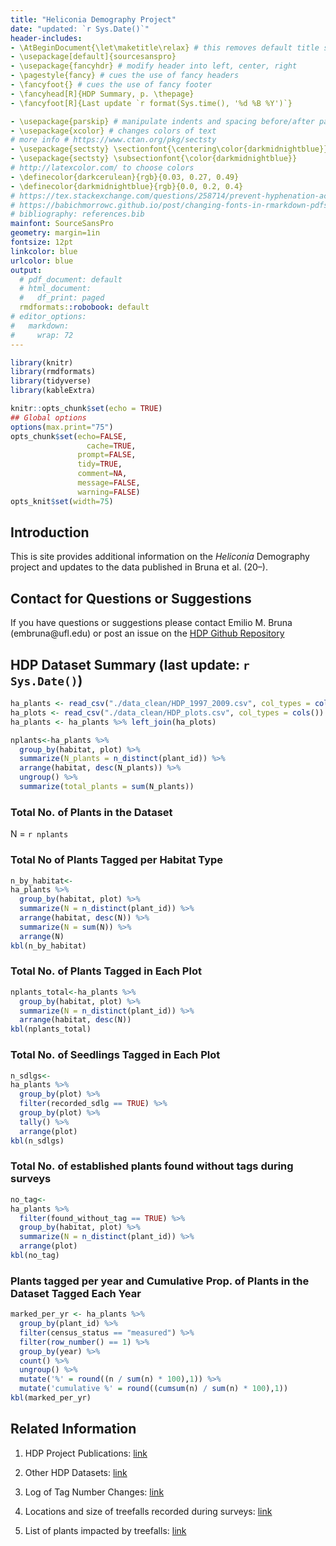 ```yaml
---
title: "Heliconia Demography Project"
date: "updated: `r Sys.Date()`"
header-includes:
- \AtBeginDocument{\let\maketitle\relax} # this removes default title section
- \usepackage[default]{sourcesanspro}
- \usepackage{fancyhdr} # modify header into left, center, right
- \pagestyle{fancy} # cues the use of fancy headers
- \fancyfoot{} # cues the use of fancy footer
- \fancyhead[R]{HDP Summary, p. \thepage} 
- \fancyfoot[R]{Last update `r format(Sys.time(), '%d %B %Y')`}

- \usepackage{parskip} # manipulate indents and spacing before/after paragra phs 
- \usepackage{xcolor} # changes colors of text
# more info # https://www.ctan.org/pkg/sectsty
- \usepackage{sectsty} \sectionfont{\centering\color{darkmidnightblue}}
- \usepackage{sectsty} \subsectionfont{\color{darkmidnightblue}}
# http://latexcolor.com/ to choose colors
- \definecolor{darkcerulean}{rgb}{0.03, 0.27, 0.49}
- \definecolor{darkmidnightblue}{rgb}{0.0, 0.2, 0.4}
# https://tex.stackexchange.com/questions/258714/prevent-hyphenation-across-lines-enforce-right-margin
# https://babichmorrowc.github.io/post/changing-fonts-in-rmarkdown-pdfs/
# bibliography: references.bib
mainfont: SourceSansPro
geometry: margin=1in
fontsize: 12pt
linkcolor: blue
urlcolor: blue
output:
  # pdf_document: default
  # html_document:
  #   df_print: paged
  rmdformats::robobook: default
# editor_options: 
#   markdown: 
#     wrap: 72
---
```




```r
library(knitr)
library(rmdformats)
library(tidyverse)
library(kableExtra)

knitr::opts_chunk$set(echo = TRUE)
## Global options
options(max.print="75")
opts_chunk$set(echo=FALSE,
	             cache=TRUE,
               prompt=FALSE,
               tidy=TRUE,
               comment=NA,
               message=FALSE,
               warning=FALSE)
opts_knit$set(width=75)
```

## Introduction

This is site provides additional information on the _Heliconia_ Demography project and updates to the data published in Bruna et al. (20--).

## Contact for Questions or Suggestions

If you have questions or suggestions please contact Emilio M. Bruna (embruna@ufl.edu) or post an issue on the [HDP Github Repository](link)


## HDP Dataset Summary (last update: `r Sys.Date()`)

```r

ha_plants <- read_csv("./data_clean/HDP_1997_2009.csv", col_types = cols())
ha_plots <- read_csv("./data_clean/HDP_plots.csv", col_types = cols())
ha_plants <- ha_plants %>% left_join(ha_plots)
```



```r
nplants<-ha_plants %>%
  group_by(habitat, plot) %>%
  summarize(N_plants = n_distinct(plant_id)) %>%
  arrange(habitat, desc(N_plants)) %>%
  ungroup() %>%
  summarize(total_plants = sum(N_plants))
```


### Total No. of Plants in the Dataset

N = `r nplants`


### Total No of Plants Tagged per Habitat Type

```r
n_by_habitat<-
ha_plants %>%
  group_by(habitat, plot) %>%
  summarize(N = n_distinct(plant_id)) %>%
  arrange(habitat, desc(N)) %>%
  summarize(N = sum(N)) %>% 
  arrange(N)
kbl(n_by_habitat)
```



### Total No. of Plants Tagged in Each Plot

```r
nplants_total<-ha_plants %>%
  group_by(habitat, plot) %>%
  summarize(N = n_distinct(plant_id)) %>%
  arrange(habitat, desc(N))
kbl(nplants_total)
```


### Total No. of Seedlings Tagged in Each Plot

```r
n_sdlgs<-
ha_plants %>%
  group_by(plot) %>%
  filter(recorded_sdlg == TRUE) %>%
  group_by(plot) %>%
  tally() %>%
  arrange(plot)
kbl(n_sdlgs)
```

### Total No. of established plants found without tags during surveys

```r
no_tag<-
ha_plants %>%
  filter(found_without_tag == TRUE) %>%
  group_by(habitat, plot) %>%
  summarize(N = n_distinct(plant_id)) %>% 
  arrange(plot)
kbl(no_tag)
```



### Plants tagged per year and Cumulative Prop. of Plants in the Dataset Tagged Each Year 
```r
marked_per_yr <- ha_plants %>%
  group_by(plant_id) %>%
  filter(census_status == "measured") %>%
  filter(row_number() == 1) %>% 
  group_by(year) %>%
  count() %>%
  ungroup() %>%
  mutate('%' = round((n / sum(n) * 100),1)) %>%
  mutate('cumulative %' = round((cumsum(n) / sum(n) * 100),1))
kbl(marked_per_yr)
```


## Related Information 

1. HDP Project Publications:  [link](https://brunalab.github.io/HeliconiaSurveys/hdp_papers.html)

1. Other HDP Datasets: [link](https://brunalab.github.io/HeliconiaSurveys/hdp_datasets.html)

1. Log of Tag Number Changes:  [link](https://github.com/BrunaLab/HeliconiaSurveys/blob/1649ea958df1fc2da0187693bca40ce38bebb759/data_clean/tag_changes.csv)

1. Locations and size of treefalls recorded during surveys: [link]()

1. List of plants impacted by treefalls: [link]()
